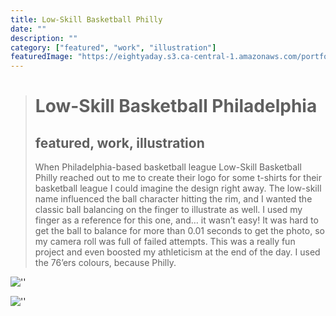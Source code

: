 ```yaml
---
title: Low-Skill Basketball Philly
date: ""
description: ""
category: ["featured", "work", "illustration"]
featuredImage: "https://eightyaday.s3.ca-central-1.amazonaws.com/portfolio/low-skill-basketball-philadelphia/low-skill-basketball-philadelphia-preview.jpg"
---
```


> # Low-Skill Basketball Philadelphia
>
> ## featured, work, illustration
>
> When Philadelphia-based basketball league Low-Skill Basketball Philly reached out to me to create their logo for some t-shirts for their basketball league I could imagine the design right away. The low-skill name influenced the ball character hitting the rim, and I wanted the classic ball balancing on the finger to illustrate as well. I used my finger as a reference for this one, and… it wasn’t easy! It was hard to get the ball to balance for more than 0.01 seconds to get the photo, so my camera roll was full of failed attempts. This was a really fun project and even boosted my athleticism at the end of the day. I used the 76’ers colours, because Philly.

![''](https://eightyaday.s3.ca-central-1.amazonaws.com/portfolio/low-skill-basketball-philadelphia/low-skill-basketball-philadelphia-01.jpg)

![''](https://eightyaday.s3.ca-central-1.amazonaws.com/portfolio/low-skill-basketball-philadelphia/low-skill-basketball-philadelphia-02.jpg)
